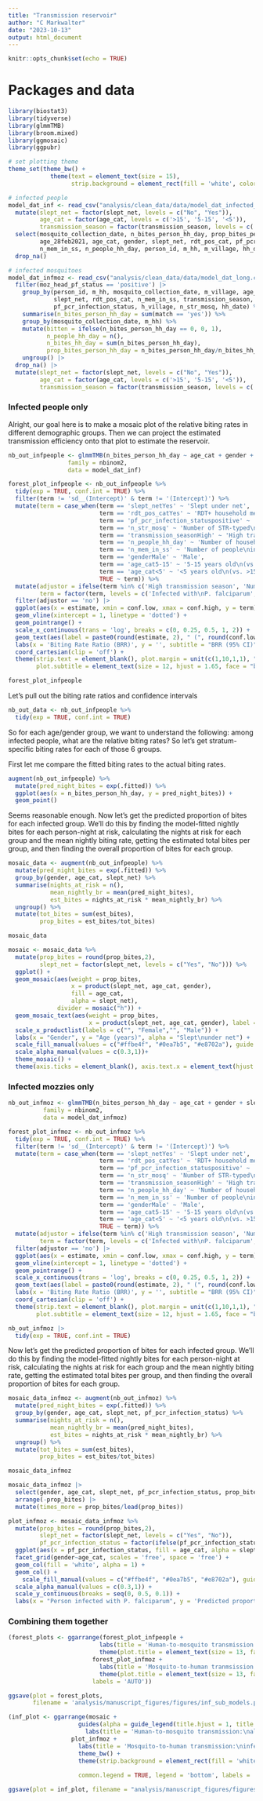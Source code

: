 ```yaml
---
title: "Transmission reservoir"
author: "C Markwalter"
date: "2023-10-13"
output: html_document
---
```


```r
knitr::opts_chunk$set(echo = TRUE)
```

# Packages and data

```r
library(biostat3)
library(tidyverse)
library(glmmTMB)
library(broom.mixed)
library(ggmosaic)
library(ggpubr)

# set plotting theme
theme_set(theme_bw() + 
            theme(text = element_text(size = 15),
                  strip.background = element_rect(fill = 'white', color = 'white')))

# infected people
model_dat_inf <- read_csv("analysis/clean_data/data/model_dat_infected_people.csv") |> 
  mutate(slept_net = factor(slept_net, levels = c("No", "Yes")),
         age_cat = factor(age_cat, levels = c('>15', '5-15', '<5')),
         transmission_season = factor(transmission_season, levels = c('Low', 'High'))) %>% 
  select(mosquito_collection_date, n_bites_person_hh_day, prop_bites_person_hh_day, bitten, n_str_mosq,
         age_28feb2021, age_cat, gender, slept_net, rdt_pos_cat, pf_pcr_infection_status, transmission_season, 
         n_mem_in_ss, n_people_hh_day, person_id, m_hh, m_village, hh_date) %>% 
  drop_na() 

# infected mosquitoes
model_dat_infmoz <- read_csv("analysis/clean_data/data/model_dat_long.csv") |> 
  filter(moz_head_pf_status == 'positive') |> 
    group_by(person_id, m_hh, mosquito_collection_date, m_village, age_cat, gender,
             slept_net, rdt_pos_cat, n_mem_in_ss, transmission_season, 
             pf_pcr_infection_status, h_village, n_str_mosq, hh_date) %>% 
    summarise(n_bites_person_hh_day = sum(match == 'yes')) %>% 
    group_by(mosquito_collection_date, m_hh) %>% 
    mutate(bitten = ifelse(n_bites_person_hh_day == 0, 0, 1),
           n_people_hh_day = n(),
           n_bites_hh_day = sum(n_bites_person_hh_day),
           prop_bites_person_hh_day = n_bites_person_hh_day/n_bites_hh_day) %>% 
    ungroup() |> 
  drop_na() |> 
  mutate(slept_net = factor(slept_net, levels = c("No", "Yes")),
         age_cat = factor(age_cat, levels = c('>15', '5-15', '<5')),
         transmission_season = factor(transmission_season, levels = c('Low', 'High')))
```
### Infected people only

Alright, our goal here is to make a mosaic plot of the relative biting rates in different demographic groups. Then we can project the estimated transmission efficiency onto that plot to estimate the reservoir.

```r
nb_out_infpeople <- glmmTMB(n_bites_person_hh_day ~ age_cat + gender + slept_net + rdt_pos_cat + n_mem_in_ss + n_people_hh_day + n_str_mosq + transmission_season + (1|person_id),
                 family = nbinom2,
                 data = model_dat_inf)

forest_plot_infpeople <- nb_out_infpeople %>% 
  tidy(exp = TRUE, conf.int = TRUE) %>% 
  filter(term != 'sd__(Intercept)' & term != '(Intercept)') %>% 
  mutate(term = case_when(term == 'slept_netYes' ~ 'Slept under net',
                          term == 'rdt_pos_catYes' ~ 'RDT+ household member\nin prior month',
                          term == 'pf_pcr_infection_statuspositive' ~ 'Infected with\nP. falciparum',
                          term == 'n_str_mosq' ~ 'Number of STR-typed\nmosquitoes in household',
                          term == 'transmission_seasonHigh' ~ 'High transmission season',
                          term == 'n_people_hh_day' ~ 'Number of household\nmembers',
                          term == 'n_mem_in_ss' ~ 'Number of people\nin sleeping space',
                          term == 'genderMale' ~ 'Male',
                          term == 'age_cat5-15' ~ '5-15 years old\n(vs. >15 years old)',
                          term == 'age_cat<5' ~ '<5 years old\n(vs. >15 years old)',
                          TRUE ~ term)) %>% 
  mutate(adjustor = ifelse(term %in% c('High transmission season', 'Number of STR-typed\nmosquitoes in household', 'Number of household\nmembers', 'RDT+ household member\nin prior month', 'Number of people\nin sleeping space'), "yes", "no"),
         term = factor(term, levels = c('Infected with\nP. falciparum', 'Slept under net', '5-15 years old\n(vs. >15 years old)', '<5 years old\n(vs. >15 years old)', 'Male','Number of people\nin sleeping space', 'RDT+ household member\nin prior month', 'Number of household\nmembers', 'Number of STR-typed\nmosquitoes in household', 'High transmission season'))) %>%
  filter(adjustor == 'no') |> 
  ggplot(aes(x = estimate, xmin = conf.low, xmax = conf.high, y = term)) +
  geom_vline(xintercept = 1, linetype = 'dotted') +
  geom_pointrange() +
  scale_x_continuous(trans = 'log', breaks = c(0, 0.25, 0.5, 1, 2)) +
  geom_text(aes(label = paste0(round(estimate, 2), " (", round(conf.low,2), ", ", round(conf.high,2), ")")), x = 1.35) +
  labs(x = 'Biting Rate Ratio (BRR)', y = '', subtitle = "BRR (95% CI)") +
  coord_cartesian(clip = 'off') +
  theme(strip.text = element_blank(), plot.margin = unit(c(1,10,1,1), "lines"), 
        plot.subtitle = element_text(size = 12, hjust = 1.65, face = "bold"))

forest_plot_infpeople
```

Let's pull out the biting rate ratios and confidence intervals

```r
nb_out_data <- nb_out_infpeople %>%
  tidy(exp = TRUE, conf.int = TRUE)
```

So for each age/gender group, we want to understand the following: among infected people, what are the relative biting rates? So let's get stratum-specific biting rates for each of those 6 groups.

First let me compare the fitted biting rates to the actual biting rates.

```r
augment(nb_out_infpeople) %>%
  mutate(pred_night_bites = exp(.fitted)) %>%
  ggplot(aes(x = n_bites_person_hh_day, y = pred_night_bites)) +
  geom_point()

```

Seems reasonable enough. Now let's get the predicted proportion of bites for each infected group. We'll do this by finding the model-fitted nightly bites for each person-night at risk, calculating the nights at risk for each group and the mean nightly biting rate, getting the estimated total bites per group, and then finding the overall proportion of bites for each group.

```r
mosaic_data <- augment(nb_out_infpeople) %>%
  mutate(pred_night_bites = exp(.fitted)) %>%
  group_by(gender, age_cat, slept_net) %>%
  summarise(nights_at_risk = n(),
            mean_nightly_br = mean(pred_night_bites),
            est_bites = nights_at_risk * mean_nightly_br) %>%
  ungroup() %>%
  mutate(tot_bites = sum(est_bites),
         prop_bites = est_bites/tot_bites)

mosaic_data

```

```r
mosaic <- mosaic_data %>%
  mutate(prop_bites = round(prop_bites,2),
         slept_net = factor(slept_net, levels = c("Yes", "No"))) %>%
  ggplot() +
  geom_mosaic(aes(weight = prop_bites,
                  x = product(slept_net, age_cat, gender),
                  fill = age_cat,
                  alpha = slept_net),
              divider = mosaic("h")) +
  geom_mosaic_text(aes(weight = prop_bites,
                       x = product(slept_net, age_cat, gender), label = after_stat(.wt))) +
  scale_x_productlist(labels = c("", "Female","", "Male")) +
  labs(x = "Gender", y = "Age (years)", alpha = "Slept\nunder net") +
  scale_fill_manual(values = c("#ffbe4f", "#0ea7b5", "#e8702a"), guide = "none")+
  scale_alpha_manual(values = c(0.3,1))+
  theme_mosaic() +
  theme(axis.ticks = element_blank(), axis.text.x = element_text(hjust = 1, vjust = 5), axis.text.y = element_text(hjust = 1.8))
```

### Infected mozzies only

```r
nb_out_infmoz <- glmmTMB(n_bites_person_hh_day ~ age_cat + gender + slept_net + rdt_pos_cat + pf_pcr_infection_status + n_mem_in_ss + n_people_hh_day + n_str_mosq + transmission_season + (1|person_id),
          family = nbinom2, 
          data = model_dat_infmoz)

forest_plot_infmoz <- nb_out_infmoz %>% 
  tidy(exp = TRUE, conf.int = TRUE) %>% 
  filter(term != 'sd__(Intercept)' & term != '(Intercept)') %>% 
  mutate(term = case_when(term == 'slept_netYes' ~ 'Slept under net',
                          term == 'rdt_pos_catYes' ~ 'RDT+ household member\nin prior month',
                          term == 'pf_pcr_infection_statuspositive' ~ 'Infected with\nP. falciparum',
                          term == 'n_str_mosq' ~ 'Number of STR-typed\nmosquitoes in household',
                          term == 'transmission_seasonHigh' ~ 'High transmission season',
                          term == 'n_people_hh_day' ~ 'Number of household\nmembers',
                          term == 'n_mem_in_ss' ~ 'Number of people\nin sleeping space',
                          term == 'genderMale' ~ 'Male',
                          term == 'age_cat5-15' ~ '5-15 years old\n(vs. >15 years old)',
                          term == 'age_cat<5' ~ '<5 years old\n(vs. >15 years old)',
                          TRUE ~ term)) %>% 
  mutate(adjustor = ifelse(term %in% c('High transmission season', 'Number of STR-typed\nmosquitoes in household', 'Number of household\nmembers', 'RDT+ household member\nin prior month', 'Number of people\nin sleeping space'), "yes", "no"),
         term = factor(term, levels = c('Infected with\nP. falciparum', 'Slept under net', '5-15 years old\n(vs. >15 years old)', '<5 years old\n(vs. >15 years old)', 'Male','Number of people\nin sleeping space', 'RDT+ household member\nin prior month', 'Number of household\nmembers', 'Number of STR-typed\nmosquitoes in household', 'High transmission season'))) %>%
  filter(adjustor == 'no') |> 
  ggplot(aes(x = estimate, xmin = conf.low, xmax = conf.high, y = term)) +
  geom_vline(xintercept = 1, linetype = 'dotted') +
  geom_pointrange() +
  scale_x_continuous(trans = 'log', breaks = c(0, 0.25, 0.5, 1, 2)) +
  geom_text(aes(label = paste0(round(estimate, 2), " (", round(conf.low,2), ", ", round(conf.high,2), ")")), x = 2.2) +
  labs(x = 'Biting Rate Ratio (BRR)', y = '', subtitle = "BRR (95% CI)") +
  coord_cartesian(clip = 'off') +
  theme(strip.text = element_blank(), plot.margin = unit(c(1,10,1,1), "lines"), 
        plot.subtitle = element_text(size = 12, hjust = 1.65, face = "bold"))
```

```r
nb_out_infmoz |> 
  tidy(exp = TRUE, conf.int = TRUE)
```


Now let's get the predicted proportion of bites for each infected group. We'll do this by finding the model-fitted nightly bites for each person-night at risk, calculating the nights at risk for each group and the mean nightly biting rate, getting the estimated total bites per group, and then finding the overall proportion of bites for each group.

```r
mosaic_data_infmoz <- augment(nb_out_infmoz) %>%
  mutate(pred_night_bites = exp(.fitted)) %>%
  group_by(gender, age_cat, slept_net, pf_pcr_infection_status) %>%
  summarise(nights_at_risk = n(),
            mean_nightly_br = mean(pred_night_bites),
            est_bites = nights_at_risk * mean_nightly_br) %>%
  ungroup() %>%
  mutate(tot_bites = sum(est_bites),
         prop_bites = est_bites/tot_bites)

mosaic_data_infmoz
```

```r
mosaic_data_infmoz |> 
  select(gender, age_cat, slept_net, pf_pcr_infection_status, prop_bites) |> 
  arrange(-prop_bites) |> 
  mutate(times_more = prop_bites/lead(prop_bites))
```

```r
plot_infmoz <- mosaic_data_infmoz %>%
  mutate(prop_bites = round(prop_bites,2),
         slept_net = factor(slept_net, levels = c("Yes", "No")),
         pf_pcr_infection_status = factor(ifelse(pf_pcr_infection_status == 'positive', 'Yes', 'No'), levels = c('Yes', 'No'))) |> 
  ggplot(aes(x = pf_pcr_infection_status, fill = age_cat, alpha = slept_net, y = prop_bites)) +
  facet_grid(gender~age_cat, scales = 'free', space = 'free') +
  geom_col(fill = 'white', alpha = 1) +
  geom_col() +
    scale_fill_manual(values = c("#ffbe4f", "#0ea7b5", "#e8702a"), guide = 'none') +
  scale_alpha_manual(values = c(0.3,1)) +
  scale_y_continuous(breaks = seq(0, 0.5, 0.1)) +
  labs(x = "Person infected with P. falciparum", y = 'Predicted proportion of infectious bites', alpha = "Slept\nunder net")
```

### Combining them together

```r
(forest_plots <- ggarrange(forest_plot_infpeople +
                          labs(title = 'Human-to-mosquito transmission:\nall bites on infected people') +
                          theme(plot.title = element_text(size = 13, face = 'bold')), 
                        forest_plot_infmoz +
                          labs(title = 'Mosquito-to-human tranmsission:\ninfectious bites on all people (EIR)') +
                          theme(plot.title = element_text(size = 13, face = 'bold')), 
                        labels = 'AUTO'))

ggsave(plot = forest_plots,
       filename = 'analysis/manuscript_figures/figures/inf_sub_models.png', width = 14, height = 5)
```


```r
(inf_plot <- ggarrange(mosaic + 
                    guides(alpha = guide_legend(title.hjust = 1, title = 'Slept under net', title.position = 'top')) +
                      labs(title = 'Human-to-mosquito transmission:\nall bites on infected people'), 
                  plot_infmoz + 
                    labs(title = 'Mosquito-to-human transmission:\ninfectious bites on all people (EIR)') +
                    theme_bw() +
                    theme(strip.background = element_rect(fill = 'white', color = 'white')), 
                  
                    common.legend = TRUE, legend = 'bottom', labels = 'AUTO'))

ggsave(plot = inf_plot, filename = "analysis/manuscript_figures/figures/inf_sub_plots.png", width = 10, height = 5)
```
